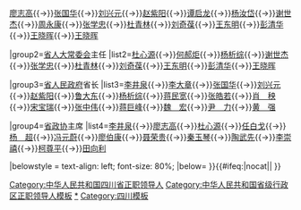 {{Navbox
|name=中华人民共和国四川省正职领导人
|title=[[中华人民共和国]][[四川省]][[党和国家机构|四大机构]][[省部级正职|正职]][[中华人民共和国省级行政区领导人|领导人]]
|above=[[中华人民共和国省会列表|省会]]：[[成都市]]
|image=[[File:China Sichuan.svg|80px]]
|state={{{state<includeonly>|collapsed</includeonly>}}}

|group1=[[中国共产党四川省委员会|省委]]书记
|list1=[[李井泉]]{{→}}[[廖志高]]{{→}}[[张国华 (1914年)|张国华]]{{→}}[[刘兴元]]{{→}}[[赵紫阳]]{{→}}[[譚啟龍|谭启龙]]{{→}}[[杨汝岱]]{{→}}[[谢世杰]]{{→}}[[周永康]]{{→}}[[张学忠]]{{→}}[[杜青林]]{{→}}[[刘奇葆]]{{→}}[[王东明 (1956年)|王东明]]{{→}}[[彭清华]]{{→}}[[王晓晖]]{{→}}[[王晓晖]]

|group2=[[四川省人民代表大会常务委员会|省人大常委会]]主任
|list2=[[杜心源]]{{→}}[[何郝炬]]{{→}}[[杨析综]]{{→}}[[谢世杰]]{{→}}[[张学忠]]{{→}}[[杜青林]]{{→}}[[刘奇葆]]{{→}}[[王东明 (1956年)|王东明]]{{→}}[[彭清华]]{{→}}[[王晓晖]]

|group3=[[四川省人民政府|省人民政府]]省长
|list3=[[李井泉]]{{→}}[[李大章]]{{→}}[[张国华 (1914年)|张国华]]{{→}}[[刘兴元]]{{→}}[[赵紫阳]]{{→}}[[鲁大东]]{{→}}[[杨析综]]{{→}}[[蒋民宽]]{{→}}[[张皓若]]{{→}}[[肖秧|肖　秧]]{{→}}[[宋宝瑞]]{{→}}[[张中伟]]{{→}}[[蒋巨峰]]{{→}}[[魏宏|魏　宏]]{{→}}[[尹力 (官员)|尹　力]]{{→}}[[黄强 (1963年)|黄　强]]

|group4=[[中国人民政治协商会议四川省委员会|省政协]]主席
|list4=[[李井泉]]{{→}}[[廖志高]]{{→}}[[杜心源]]{{→}}[[任白戈]]{{→}}[[杨超 (1911年)|杨　超]]{{→}}[[冯元蔚]]{{→}}[[廖伯康]]{{→}}[[聂荣贵]]{{→}}[[秦玉琴]]{{→}}[[陶武先]]{{→}}[[李崇禧]]{{→}}[[柯尊平]]{{→}}[[田向利]]

|belowstyle = text-align: left; font-size: 80%;
|below= {{中华人民共和国省级行政区正职领导人模板索引}}
}}<includeonly>{{#ifeq:{{{1}}}|nocat||
[[Category:中华人民共和国四川省正职领导人]]
}}</includeonly><noinclude>
[[Category:中华人民共和国省级行政区正职领导人模板]]
[[Category:中华人民共和国四川省正职领导人|*]]
[[Category:四川模板]]
</noinclude>